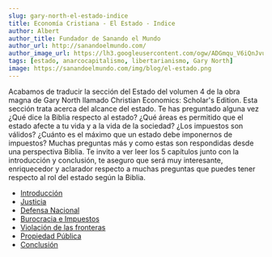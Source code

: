 ```yaml
---
slug: gary-north-el-estado-indice
title: Economía Cristiana - El Estado - Indice
author: Albert
author_title: Fundador de Sanando el Mundo
author_url: http://sanandoelmundo.com/
author_image_url: https://lh3.googleusercontent.com/ogw/ADGmqu_V6iQnJvuIOUFQJ8ebZQW6vvBd8lk0fipmF92Z
tags: [estado, anarcocapitalismo, libertarianismo, Gary North]
image: https://sanandoelmundo.com/img/blog/el-estado.png
---
```


<Redirect to="/articles/economia-cristiana-el-estado-indice" />


Acabamos de traducir la sección del Estado del volumen 4 de la obra magna de Gary North llamado Christian Economics: Scholar's Edition. Esta sección trata acerca del alcance del estado. Te has preguntado alguna vez ¿Qué dice la Biblia respecto al estado? ¿Qué áreas es permitido que el estado afecte a tu vida y a la vida de la sociedad? ¿Los impuestos son válidos? ¿Cuánto es el máximo que un estado debe imponernos de impuestos? Muchas preguntas más y como estas son respondidas desde una perspectiva Biblia. Te invito a ver leer los 5 capítulos junto con la introducción y conclusión, te aseguro que será muy interesante, enriquecedor y aclarador respecto a muchas preguntas que puedes tener respecto al rol del estado según la Biblia.

- [Introducción](/blog/gary-north-estado-introduccion)
- [Justicia](/blog/gary-north-estado-justicia)
- [Defensa Nacional](/blog/gary-north-estado-defensa-nacional)
- [Burocracia e Impuestos](/blog/gary-north-estado-burocracia-impuestos)
- [Violación de las fronteras](/blog/gary-north-estado-infraccion-limites)
- [Propiedad Pública](/blog/gary-north-estado-propiedad-publica)
- [Conclusión](/blog/gary-north-estado-conclusion-part-6)